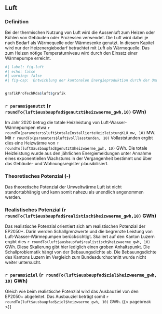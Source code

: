 ## Luft

### Definition

Bei der thermischen Nutzung von Luft wird die Aussenluft zum Heizen oder Kühlen von Gebäuden oder Prozessen verwendet. Die Luft wird dabei je nach Bedarf als Wärmequelle oder Wärmesenke genutzt. In diesem Kapitel wird nur der Heizenergiebedarf betrachtet mit Luft als Wärmequelle. Das zum Heizen nötige Temperaturniveau wird durch den Einsatz einer Wärmepumpe erreicht. 

```r
#| label: fig-luft
#| echo: false
#| warning: false
#| fig-cap: 'Entwicklung der kantonalen Energieproduktion durch der Umweltwärmequelle Luft in Kombination mit einer Wärmepumpe und das entsprechende realistische Potenzial (blau). Zum Vergleich sind die skalierten Werte aus den Energieperspektiven 2050+ (EP2050+) in grau gezeigt.'


grafikProTechRda$luft$grafik
```


### `r params$genutzt` (`r roundTo(luft$ausbaupfad$genutzt$heizwaerme_gwh,10)` GWh)

Im Jahr 2020 betrug die totale Heizleistung von Luft-Wasser-Wärmepumpen etwa `r roundTo(parameters$luft$totaleInstallierteHeizleistungKLU_mw, 10)`
 MW. Mit `r roundTo(parameters$luft$volllasstunden, 10)`
  Vollaststunden ergibt dies eine Heizwärme von `r roundTo(luft$ausbaupfad$genutzt$heizwaerme_gwh, 10)`
   GWh. Die totale Heizleistung wurde aus den jährlichen Energiemeldungen unter Annahme eines exponentiellen Wachstums in der Vergangenheit bestimmt und über das Gebäude- und Wohnungsregister plausibilisiert. 


### Theoretisches Potenzial (-)

Das theoretische Potenzial der Umweltwärme Luft ist nicht standortabhängig und kann somit nahezu als unendlich angenommen werden. 

### Realistisches Potenzial (`r roundTo(luft$ausbaupfad$realistisch$heizwaerme_gwh,10)` GWh)
Das realistische Potenzial orientiert sich am realistischen Potenzial der EP2050+. Darin werden Schallgrenzwerte und die begrenzte Leistung von Luft-Wasser-Wärmepumpen berücksichtigt. Skaliert auf den Kanton Luzern ergibt dies `r roundTo(luft$ausbaupfad$realistisch$heizwaerme_gwh, 10)`
 GWh. Diese Skalierung gibt hier lediglich einen groben Anhaltspunkt. Die Schallproblematik hängt von der Bebauungsdichte ab. Die Bebauungsdichte des Kantons Luzern im Vergleich zum Bundesdurchschnitt wurde nicht weiter untersucht.

### `r params$ziel` (`r roundTo(luft$ausbaupfad$ziel$heizwaerme_gwh, 10)` GWh)

Gleich wie beim realistische Potenzial wird das Ausbauziel von den EP2050+ abgeleitet. Das Ausbauziel beträgt somit `r roundTo(luft$ausbaupfad$ziel$heizwaerme_gwh, 10)` GWh.
{{< pagebreak >}}


